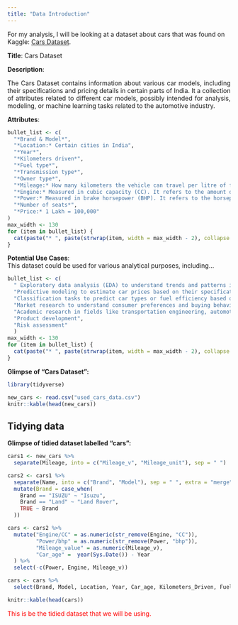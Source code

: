 ```yaml
---
title: "Data Introduction"
---
```


For my analysis, I will be looking at a dataset about cars that was found on Kaggle: [Cars Dataset](https://www.kaggle.com/datasets/ayushparwal2026/cars-dataset).

**Title**: Cars Dataset

**Description**:
<div style="text-align: justify;">
The Cars Dataset contains information about various car models, including their specifications and pricing details in certain parts of India. It a collection of attributes related to different car models, possibly intended for analysis, modeling, or machine learning tasks related to the automotive industry.
</div>

**Attributes**:
```r
bullet_list <- c(
  "*Brand & Model*",
  "*Location:* Certain cities in India",
  "*Year*",
  "*Kilometers driven*",
  "*Fuel type*",
  "*Transmission type*",
  "*Owner type*",
  "*Mileage:* How many kilometers the vehicle can travel per litre of fuel",
  "*Engine:* Measured in cubic capacity (CC). It refers to the amount of air and fuel that can be pushed through the cylinders in the engine. In most cases, the bigger the capacity, the more powerful the vehicle.",
  "*Power:* Measured in brake horsepower (BHP). It refers to the horsepower of the car after accounting for the frictional losses in power from the engine. Generally, a higher BHP means increased speed, strength, and overall capabilities on the road. ",
  "*Number of seats*",
  "*Price:* 1 Lakh = 100,000"
)
max_width <- 130
for (item in bullet_list) {
  cat(paste("* ", paste(strwrap(item, width = max_width - 2), collapse = "\n        "), "\n", sep = ""), sep = "", collapse = "")
}
```

**Potential Use Cases**:
<br> This dataset could be used for various analytical purposes, including...
```r
bullet_list <- c(
  " Exploratory data analysis (EDA) to understand trends and patterns in the automotive market.",
  "Predictive modeling to estimate car prices based on their specifications.",
  "Classification tasks to predict car types or fuel efficiency based on attributes.",
  "Market research to understand consumer preferences and buying behavior in the automotive industry.",
  "Academic research in fields like transportation engineering, automotive engineering, data science, and machine learning.",
  "Product development",
  "Risk assessment"
  )
max_width <- 130
for (item in bullet_list) {
  cat(paste("* ", paste(strwrap(item, width = max_width - 2), collapse = "\n        "), "\n", sep = ""), sep = "", collapse = "")
}
```

**Glimpse of "Cars Dataset":**
```r
library(tidyverse)
```

```r
new_cars <- read.csv("used_cars_data.csv")
knitr::kable(head(new_cars))
```
## Tidying data

**Glimpse of tidied dataset labelled "cars":**
```r
cars1 <- new_cars %>%
  separate(Mileage, into = c("Mileage_v", "Mileage_unit"), sep = " ")

cars2 <- cars1 %>%
  separate(Name, into = c("Brand", "Model"), sep = " ", extra = "merge") %>%
  mutate(Brand = case_when(
    Brand == "ISUZU" ~ "Isuzu",
    Brand == "Land" ~ "Land Rover",
    TRUE ~ Brand
  ))

cars <- cars2 %>%
  mutate("Engine/CC" = as.numeric(str_remove(Engine, "CC")),
         "Power/bhp" = as.numeric(str_remove(Power, "bhp")),
         "Mileage_value" = as.numeric(Mileage_v), 
         "Car_age" =  year(Sys.Date()) - Year
  ) %>%
  select(-c(Power, Engine, Mileage_v)) 

cars <- cars %>%
  select(Brand, Model, Location, Year, Car_age, Kilometers_Driven, Fuel_Type, Transmission, Owner_Type, Mileage_value, Mileage_unit, `Engine/CC`, `Power/bhp`, Seats, New_Price, Price)

knitr::kable(head(cars))
```

<span style="color:red">This is be the tidied dataset that we will be using.</span>